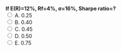 ::: {.question-block}
<form onsubmit="event.preventDefault(); checkAnswer('module3_mcq_q19')" data-correct-answer="D">
<strong style="display: block;">If E(R)=12%, Rf=4%, σ=16%, Sharpe ratio=?</strong>
<label><input type="radio" name="module3_mcq_q19" value="A"> A. 0.25</label><br>
<label><input type="radio" name="module3_mcq_q19" value="B"> B. 0.40</label><br>
<label><input type="radio" name="module3_mcq_q19" value="C"> C. 0.45</label><br>
<label><input type="radio" name="module3_mcq_q19" value="D"> D. 0.50</label><br>
<label><input type="radio" name="module3_mcq_q19" value="E"> E. 0.75</label><br>
</form>
<div id="feedback-module3_mcq_q19" class="feedback" data-status="" style="display:none;">
✅ Correct: D. Sharpe=(12−4)/16=0.5.
</div>
:::
